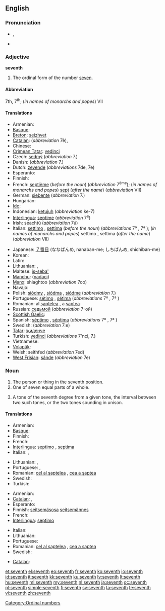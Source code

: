 {{wikipedia}}
==English==
{{ordinalbox|en|6th|7th|8th|sixth|eighth|card=seven}}

===Pronunciation===
* {{a|UK|US}} {{IPA|/sɛv.nθ/}}, {{SAMPA|/sEv.nT/}}
* {{audio|en-us-seventh.ogg|Audio (US)}}

===Adjective===
'''seventh'''

# The ordinal form of the number [[seven]].

====Abbreviation====
7th, 7<sup>th</sup>; (''in names of monarchs and popes'') VII

====Translations====
{{trans-top|ordinal form of the number seven}}
* Armenian: {{t-|hy|յոթերորդ|tr=yot'erord}}
* [[Basque]]: {{t|eu|zazpigarren|xs=Basque}}
* [[Breton]]: [[seizhvet]]
* [[Catalan]]: {{t-|ca|setè|m}} (''abbreviation'' 7è), {{t-|ca|sèptim|m}}
* Chinese: {{t|cmn|第七|tr=dìqī|sc=Hani}}
* [[Crimean Tatar]]: [[yedinci]]
* Czech: [[sedmý]] (''abbreviation'' 7.)
* Danish: {{t|da|syvende}} (''abbreviation'' 7.)
* Dutch: [[zevende]] (''abbreviations'' 7de, 7e)
* Esperanto: {{t+|eo|sepa|xs=Esperanto}}
* Finnish: {{t+|fi|seitsemäs}}
* French: [[septième]] (''before the noun'') (''abbreviation'' 7<sup>ème</sup>); (''in names of monarchs and popes'') [[sept]] (''after the name'') (''abbreviation'' VII)
* German: [[siebente]] (''abbreviation'' 7.)
* Hungarian: {{t+|hu|hetedik}}
* [[Ido]]: {{t+|io|sepesma|xs=Ido}}
* Indonesian: [[ketujuh]] (''abbreviation'' ke-7)
* [[Interlingua]]: [[septime]] (''abbreviation'' 7<sup>e</sup>)
* Irish: seachtú (''abbreviation'' 7ú)
* Italian: [[settimo]] {{m}}, [[settima]] {{f}} (''before the noun'') (''abbreviations'' 7º {{m}}, 7ª {{f}}); (''in names of monarchs and popes'') settimo {{m}}, settima {{f}} (''after the name'') (''abbreviation'' VII)
{{trans-mid}}
* Japanese: [[７番目]] (ななばんめ, nanaban-me; しちばんめ, shichiban-me)
* Korean: {{t|ko|일곱째|tr=ilgopjjae|sc=Hang}}
* Latin: {{t+|la|septimus}}
* Lithuanian: {{t+|lt|septintas|m|xs=Lithuanian}}, {{t+|lt|septinta|f|xs=Lithuanian}}
* Maltese: [[is-seba']]
* [[Manchu]]: ([[nadaci]])
* [[Manx]]: shiaghtoo (''abbreviation'' 7oo)
* Navajo: {{tø|nv|tsostsʼid góneʼ}}
* Polish: [[siódmy]] {{m}}, [[siódma]] {{f}}, [[siódme]] {{n}} (''abbreviation'' 7.)
* Portuguese: [[sétimo]] {{m}}, [[sétima]] {{f}} (''abbreviations'' 7º {{m}}, 7ª {{f}})
* Romanian: al [[şaptelea]] {{m}}, a [[şaptea]] {{f}}
* Russian: [[седьмой]] (''abbreviation'' 7-ой)
* [[Scottish Gaelic]]: {{t-|gd|seachdamh|xs=Scottish Gaelic}}
* Spanish: [[séptimo]] {{m}}, [[séptima]] {{f}} (''abbreviations'' 7º {{m}}, 7ª {{f}})
* Swedish: {{t|sv|sjunde}} (''abbreviation'' 7:e)
* [[Tatar]]: [[җиденче]]
* Turkish: [[yedinci]] (''abbreviations'' 7'nci, 7.)
* Vietnamese: {{t+|vi|thứ bảy|xs=Vietnamese}}
* [[Volapük]]: {{t|vo|velid}}
* Welsh: seithfed (''abbreviation'' 7ed)
* [[West Frisian]]: [[sânde]] (''abbreviation'' 7e)
{{trans-bottom}}

===Noun===
{{en-noun}}

# The person or thing in the seventh position.
# One of seven equal parts of a whole.
# {{music}} A tone of the seventh degree from a given tone, the interval between two such tones, or the two tones sounding in unison. 

====Translations====
{{trans-top|something in the seventh position}}
* Armenian: {{t-|hy|յոթերորդ|tr=yot'erord}}
* [[Basque]]: {{t|eu|zazpigarren|xs=Basque}}
* Finnish: {{t+|fi|seitsemäs}}
* French: {{t+|fr|septième|m|f}}
* [[Interlingua]]: [[septimo]] {{m}}, [[septima]] {{f}}
* Italian: {{t+|it|settimo|m}}, {{t-|it|settima|f}}
{{trans-mid}}
* Lithuanian: {{t+|lt|septintas|m|xs=Lithuanian}}, {{t+|lt|septinta|f|xs=Lithuanian}}
* Portuguese: {{t+|pt|sétimo|m}}, {{t-|pt|sétima|f}}
* Romanian: [[cel al şaptelea]] {{m}}, [[cea a şaptea]] {{f}}
* Swedish: {{t+|sv|sjua|c}}
* Turkish: {{t|tr|yedinci}}
{{trans-bottom}}

{{trans-top|one of seven equal parts of a whole}}
* Armenian: {{t-|hy|յոթերորդ|tr=yot'erord}}
* [[Catalan]]: {{t-|ca|setè|m}}, {{t-|ca|sèptim|m}}
* Esperanto: {{t-|eo|sepono|xs=Esperanto}}
* Finnish: [[seitsemäsosa]] [[seitsemännes]]
* French: {{t+|fr|septième|m}}
* [[Interlingua]]: [[septimo]]
{{trans-mid}}
* Italian: {{t+|it|settimo|m}}
* Lithuanian: {{t+|lt|septintadalis|m|xs=Lithuanian}}
* Portuguese: {{t+|pt|sétimo|m}}
* Romanian: [[cel al şaptelea]] {{m}}, [[cea a şaptea]] {{f}}
* Swedish: {{t+|sv|sjundedel|c}}
{{trans-bottom}}

{{trans-top|musical interval}}
* [[Catalan]]: {{t-|ca|sèptima|f}}
{{trans-mid}}
{{trans-bottom}}

[[Category:Ordinal numbers]]

[[et:seventh]]
[[el:seventh]]
[[eo:seventh]]
[[fr:seventh]]
[[ko:seventh]]
[[io:seventh]]
[[id:seventh]]
[[it:seventh]]
[[kk:seventh]]
[[ku:seventh]]
[[lv:seventh]]
[[lt:seventh]]
[[hu:seventh]]
[[ml:seventh]]
[[my:seventh]]
[[nl:seventh]]
[[ja:seventh]]
[[oc:seventh]]
[[pl:seventh]]
[[simple:seventh]]
[[fi:seventh]]
[[sv:seventh]]
[[ta:seventh]]
[[te:seventh]]
[[vi:seventh]]
[[zh:seventh]]